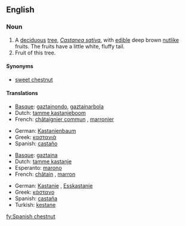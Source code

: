==English==
{{wikipedia}}

===Noun===
{{en-noun|sg=[[Spanish]] [[chestnut]]}}

# A [[deciduous]] [[tree]], ''[[Castanea sativa]]'', with [[edible]] deep brown [[nut]]like fruits. The fruits have a little white, fluffy tail.
# Fruit of this tree.

====Synonyms====
* [[sweet chestnut]]

====Translations====
{{trans-top|tree}}
* [[Basque]]: [[gaztainondo]], [[gaztainarbola]]
* Dutch: [[tamme kastanjeboom]]
* French: [[châtaignier commun]] {{m}}, [[marronier]] {{m}}
{{trans-mid}}
* German: [[Kastanienbaum]] {{m}}
* Greek: [[καστανιά]] {{f}}
* Spanish: [[castaño]] {{m}}
{{trans-bottom}}

{{trans-top|fruit}}
* [[Basque]]: [[gaztaina]]
* Dutch: [[tamme kastanje]] {{m}}
* Esperanto: [[marono]]
* French: [[châtain]] {{m}}, [[marron]] {{m}}
{{trans-mid}}
* German: [[Kastanie]] {{f}}, [[Esskastanie]] {{f}}
* Greek: [[κάστανο]] {{n}}
* Spanish: [[castaña]] {{f}}
* Turkish: [[kestane]]
{{trans-bottom}}

[[fy:Spanish chestnut]]